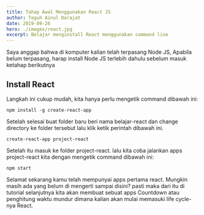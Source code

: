 ```yaml
---
title: Tahap Awal Menggunakan React JS
author: Teguh Ainul Darajat
date: 2019-09-26
hero: ./images/react.jpg
excerpt: Belajar menginstall React menggunakan command line
---
```

Saya anggap bahwa di komputer kalian telah terpasang Node JS, Apabila belum terpasang,
harap install Node JS terlebih dahulu sebelum masuk ketahap berikutnya

## Install React
Langkah ini cukup mudah, kita hanya perlu mengetik command dibawah ini:
```
npm install -g create-react-app
```
Setelah selesai buat folder baru beri nama belajar-react dan change directory ke folder 
tersebut lalu klik ketik perintah dibawah ini.
```
create-react-app project-react
```

Setelah itu masuk ke folder project-react. lalu kita coba jalankan apps project-react
kita dengan mengetik command dibawah ini:
```
npm start
```

Selamat sekarang kamu telah mempunyai apps pertama react. 
Mungkin masih ada yang belum di mengerti sampai disini? 
pasti maka dari itu di tutorial selanjutnya kita akan membuat 
sebuat apps Countdown atau penghitung waktu mundur dimana kalian 
akan mulai memasuki life cycle- nya React.



